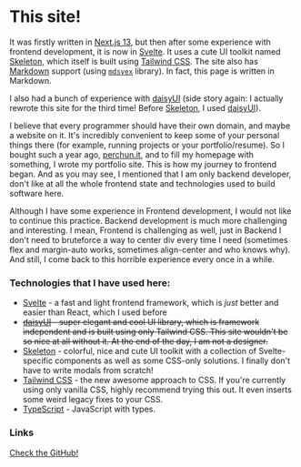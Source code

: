 <script lang="ts">import Icon from '@iconify/svelte';</script>

# This site!

It was firstly written in [Next.js 13](https://nextjs.org), but then after some experience with frontend development, it is now in [Svelte](https://svelte.dev/). It uses a cute UI toolkit named [Skeleton](https://www.skeleton.dev/), which itself is built using [Tailwind CSS](https://tailwindcss.com/). The site also has [Markdown](https://en.wikipedia.org/wiki/Markdown) support (using [`mdsvex`](https://mdsvex.com) library). In fact, this page is written in Markdown.

I also had a bunch of experience with [daisyUI](https://daisyui.com) (side story again: I actually rewrote this site for the third time! Before [Skeleton](https://www.skeleton.dev/), I used [daisyUI](https://daisyui.com)).

I believe that every programmer should have their own domain, and maybe a website on it. It's incredibly convenient to keep some of your personal things there (for example, running projects or your portfolio/resume). So I bought such a year ago, [perchun.it](https://perchun.it), and to fill my homepage with something, I wrote my portfolio site. This is how my journey to frontend began. And as you may see, I mentioned that I am only backend developer, don't like at all the whole frontend state and technologies used to build software here.

Although I have some experience in Frontend development, I would not like to continue this practice. Backend development is much more challenging and interesting. I mean, Frontend is challenging as well, just in Backend I don't need to bruteforce a way to center div every time I need (sometimes flex and margin-auto works, sometimes align-center and who knows why). And still, I come back to this horrible experience every once in a while.

### Technologies that I have used here:

- [Svelte](https://svelte.dev) - a fast and light frontend framework, which is *just* better and easier than React, which I used before
- ~~[daisyUI](https://daisyui.com) - super elegant and cool UI library, which is framework independent and is built using only Tailwind CSS. This site wouldn't be so nice at all without it. At the end of the day, I am not a designer.~~
- [Skeleton](https://skeleton.dev) - colorful, nice and cute UI toolkit with a collection of Svelte-specific components as well as some CSS-only solutions. I finally don't have to write modals from scratch!
- [Tailwind CSS](https://tailwindcss.com) - the new awesome approach to CSS. If you're currently using only vanilla CSS, highly recommend trying this out. It even inserts some weird legacy fixes to your CSS.
- [TypeScript](https://www.typescriptlang.org) - JavaScript with types.

### Links

<a href="https://s.perchun.it/perchun.it/github" class="btn variant-filled">
	<Icon icon="mdi:github" />
	Check the GitHub!
</a>
